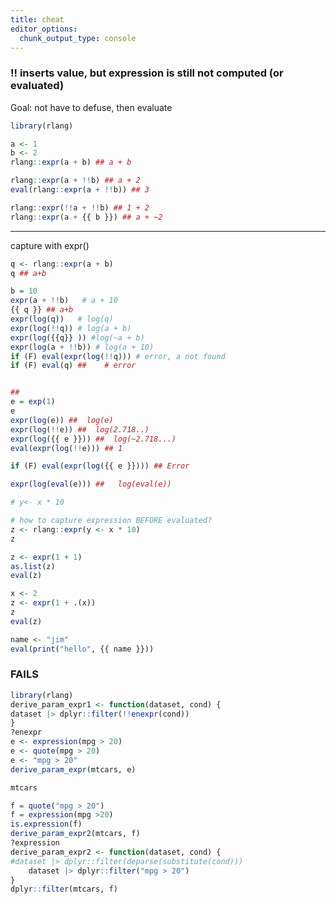 ```yaml
---
title: cheat
editor_options: 
  chunk_output_type: console
---
```


### !! inserts value, but expression is still not computed (or evaluated)
Goal:  not have to defuse, then evaluate

```r
library(rlang)

a <- 1
b <- 2
rlang::expr(a + b) ## a + b

rlang::expr(a + !!b) ## a + 2
eval(rlang::expr(a + !!b)) ## 3

rlang::expr(!!a + !!b) ## 1 + 2
rlang::expr(a + {{ b }}) ## a + ~2
```

---

capture with expr()
```r
q <- rlang::expr(a + b)
q ## a+b

b = 10
expr(a + !!b)   # a + 10
{{ q }} ## a+b
expr(log(q))   # log(q)
expr(log(!!q)) # log(a + b)
expr(log({{q}} )) #log(~a + b)
expr(log(a + !!b)) # log(a + 10)
if (F) eval(expr(log(!!q))) # error, a not found
if (F) eval(q) ##    # error 


## 
e = exp(1)
e
expr(log(e)) ##  log(e)
expr(log(!!e)) ##  log(2.718..)
expr(log({{ e }})) ##  log(~2.718...)
eval(expr(log(!!e))) ## 1 

if (F) eval(expr(log({{ e }}))) ## Error

expr(log(eval(e))) ##   log(eval(e))
```

```r
# y<- x * 10

# how to capture expression BEFORE evaluated?
z <- rlang::expr(y <- x * 10)
z

z <- expr(1 + 1)
as.list(z)
eval(z)

x <- 2
z <- expr(1 + .(x))
z
eval(z)

name <- "jim"
eval(print("hello", {{ name }}))
```

### FAILS
```r
library(rlang)
derive_param_expr1 <- function(dataset, cond) { 
dataset |> dplyr::filter(!!enexpr(cond))
}
?enexpr
e <- expression(mpg > 20)
e <- quote(mpg > 20)
e <- "mpg > 20"
derive_param_expr(mtcars, e)

mtcars

f = quote("mpg > 20")
f = expression(mpg >20)
is.expression(f)
derive_param_expr2(mtcars, f) 
?expression
derive_param_expr2 <- function(dataset, cond) { 
#dataset |> dplyr::filter(deparse(substitute(cond)))
    dataset |> dplyr::filter("mpg > 20")
}
dplyr::filter(mtcars, f)
```
